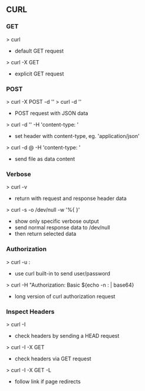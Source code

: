 == CURL ==

=== GET ===

> curl {{{url}}}
* default GET request

> curl -X GET {{{url}}}
* explicit GET request

=== POST ===

> curl -X POST {{{url}}} -d '{{{"json": "json"}}}'
> curl {{{url}}} -d '{{{"json": "json"}}}'
* POST request with JSON data

> curl {{{url}}} -d '{{{"json": "json"}}}' -H 'content-type: {{{header-type}}}'
* set header with content-type, eg. 'application/json'

> curl {{{url}}} -d @{{{file.txt}}} -H 'content-type: {{{header-type}}}'
* send file as data content

=== Verbose ===

> curl -v {{{url}}}
* return with request and response header data 

> curl -s {{{url}}} -o /dev/null -w '%{ {{{ response-type }}}  }'
* show only specific verbose output
* send normal response data to /dev/null
* then return selected data

=== Authorization ===

> curl {{{url}}} -u {{{username}}}:{{{password}}}
* use curl built-in to send user/password

> curl {{{url}}} -H "Authorization: Basic ${echo -n {{{user}}}:{{{pass}}} | base64}
* long version of curl authorization request

=== Inspect Headers ===

> curl -I {{{url}}}
* check headers by sending a HEAD request

> curl -I {{{url}}} -X GET
* check headers via GET request

> curl -I {{{url}}} -X GET -L
* follow link if page redirects
